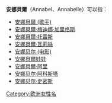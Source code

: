 '''安娜貝爾'''（Annabel、Annabelle）可以指：
*[[安娜貝爾_(歌手)|安娜貝爾 (歌手)]]
*[[安娜貝爾·梅迪娜·加里格斯|安娜貝爾·梅迪娜·加里格斯]]
*[[安娜貝爾·托雷斯|安娜貝爾·托雷斯]]
*[[安娜貝爾·瓦莉絲|安娜貝爾·瓦莉絲]]
*[[安娜贝尔_(电影)|安娜贝尔 (电影)]]
*[[安娜貝爾娃娃|安娜貝爾娃娃]]
*[[安娜貝爾·阿里|安娜貝爾·阿里]]
*[[安娜贝尔·阿科斯塔|安娜贝尔·阿科斯塔]]
*[[安娜贝尔·史密斯|安娜贝尔·史密斯]]
{{disambiguation|cat=四字人名译名消歧义}}
[[Category:欧洲女性名|Category:欧洲女性名]]